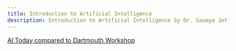 ```yaml
---
title: Introduction to Artificial Intelligence
description: Introduction to Artificial Intelligence by Dr. Saumya Jetley
---
```


[AI Today compared to Dartmouth Workshop](01_Lab01.qmd)